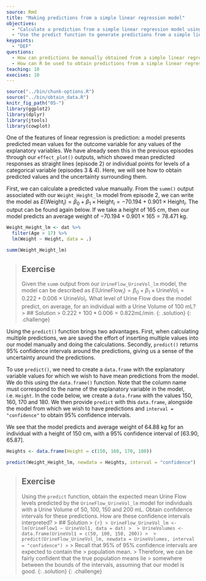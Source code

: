 ---
source: Rmd
title: "Making predictions from a simple linear regression model"
objectives:
  - "Calculate a prediction from a simple linear regression model using parameter estimates given by the model output."
  - "Use the predict function to generate predictions from a simple linear regression model."
keypoints:
  - "DEF"
questions:
  - How can predictions be manually obtained from a simple linear regression model?
  - How can R be used to obtain predictions from a simple linear regression model?
teaching: 10
execises: 10
---

```{r, include=FALSE}
source("../bin/chunk-options.R")
source("../bin/obtain_data.R")
knitr_fig_path("05-")
library(ggplot2)
library(dplyr)
library(jtools)
library(cowplot)
```

One of the features of linear regression is prediction: a model presents predicted mean values for the outcome variable for any values of the explanatory variables. We have already seen this in the previous episodes through our `effect_plot()` outputs, which showed mean predicted responses as straight lines (episode 2) or individual points for levels of a categorical variable (episodes 3 & 4). Here, we will see how to obtain predicted values and the uncertainty surrounding them.

First, we can calculate a predicted value manually. From the `summ()` output associated with our `Weight_Height_lm` model from episode 2, we can write the model as $E(\text{Weight}_i) = \beta_0 + \beta_1 \times \text{Height}_i = -70.194 + 0.901 \times \text{Height}_i$. The output can be found again below. If we take a height of 165 cm, then our model predicts an average weight of $-70.194 + 0.901 \times 165 = 78.471$ kg. 

```{r weight vs height model}
Weight_Height_lm <- dat %>%
  filter(Age > 17) %>%
  lm(Weight ~ Height, data = .)

summ(Weight_Height_lm)
```

>## Exercise
>Given the `summ` output from our `UrineFlow_UrineVol_lm` model, 
>the model can be described
>as $E(\text{UrineFlow}_i) = \beta_0 + \beta_1 \times \text{UrineVol}_i = 0.222 + 0.006 \times \text{UrineVol}_i$. 
>What level of Urine Flow does the model predict, on average, 
>for an individual with a Urine Volume of 100 mL?
> > ## Solution
> > $0.222 + 100 * 0.006 = 0.822 mL/min$.
> {: .solution}
{: .challenge}

Using the `predict()` function brings two advantages. First, when calculating multiple predictions, we are saved the effort of inserting multiple values into our model manually and doing the calculations. Secondly, `predict()` returns 95% confidence intervals around the predictions, giving us a sense of the uncertainty around the predictions. 

To use `predict()`, we need to create a `data.frame` with the explanatory variable values for which we wish to have mean predictions from the model. We do this using the `data.frame()` function. Note that the column name must correspond to the name of the explanatory variable in the model, i.e. `Height`. In the code below, we create a `data.frame` with the values 150, 160, 170 and 180. We then provide `predict` with this `data.frame`, alongside the model from which we wish to have predictions and `interval = "confidence"` to obtain 95% confidence intervals. 

We see that the model predicts and average weight of 64.88 kg for an individual with a height of 150 cm, with a 95% confidence interval of [63.90, 65.87]. 

```{r Weight_Height_lm predict}
Heights <- data.frame(Height = c(150, 160, 170, 180))

predict(Weight_Height_lm, newdata = Heights, interval = "confidence")
```


>## Exercise
>Using the `predict` function, obtain the expected mean Urine Flow levels
>predicted by the `UrineFlow_UrineVol_lm` model for individuals with a Urine Volume
> of 50, 100, 150 and 200 mL. Obtain confidence intervals for these predictions. 
How are these confidence intervals interpreted?
> > ## Solution
> > ```{r}
> > UrineFlow_UrineVol_lm <- lm(UrineFlow1 ~ UrineVol1, data = dat)
> > 
> > UrineVolumes <- data.frame(UrineVol1 = c(50, 100, 150, 200))
> > 
> > predict(UrineFlow_UrineVol_lm, newdata = UrineVolumes, interval = "confidence")
> > ```
> > Recall that 95% of 95% confidence intervals are expected to contain the 
> > population mean. 
> > Therefore, we can be fairly confident that the true population means lie 
> > somewhere between the bounds of the intervals, assuming that our model is good.
> {: .solution}
{: .challenge}

